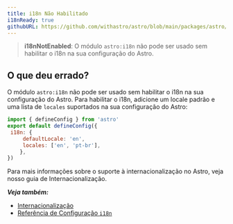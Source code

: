 ```yaml
---
title: i18n Não Habilitado
i18nReady: true
githubURL: https://github.com/withastro/astro/blob/main/packages/astro/src/core/errors/errors-data.ts
---
```


> **i18nNotEnabled**: O módulo `astro:i18n` não pode ser usado sem habilitar o i18n na sua configuração do Astro.

## O que deu errado?
O módulo `astro:i18n` não pode ser usado sem habilitar o i18n na sua configuração do Astro. Para habilitar o i18n, adicione um locale padrão e uma lista de `locales` suportados na sua configuração do Astro:
```js
import { defineConfig } from 'astro'
export default defineConfig({
 i18n: {
	 defaultLocale: 'en',
	 locales: ['en', 'pt-br'],
	},
})
```

Para mais informações sobre o suporte à internacionalização no Astro, veja nosso guia de Internacionalização.

***Veja também:***
-  [Internacionalização](/pt-br/guides/internationalization/)
-  [Referência de Configuração `i18n`](/pt-br/reference/configuration-reference/#i18n)

